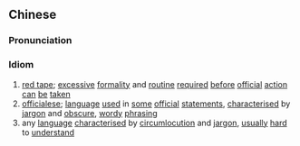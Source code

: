 ==Chinese==
{{zh-forms|s=官样文章|type=22}}

===Pronunciation===
{{zh-pron
|m=guānyàng-wénzhāng
|c=
|h=
|mn=
|cat=id
}}

===Idiom===
{{zh-idiom}}

# [[red tape]]; [[excessive]] [[formality]] and [[routine]] [[require]]d [[before]] [[official]] [[action]] [[can]] [[be]] [[take]]n
# [[officialese]]; [[language]] [[use]]d in [[some]] [[official]] [[statement]]s, [[characterise]]d by [[jargon]] and [[obscure]], [[wordy]] [[phrasing]]
# any [[language]] [[characterise]]d by [[circumlocution]] and [[jargon]], [[usually]] [[hard]] to [[understand]]